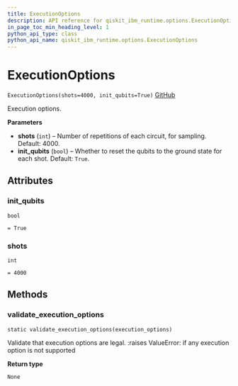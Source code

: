 ```yaml
---
title: ExecutionOptions
description: API reference for qiskit_ibm_runtime.options.ExecutionOptions
in_page_toc_min_heading_level: 1
python_api_type: class
python_api_name: qiskit_ibm_runtime.options.ExecutionOptions
---
```


# ExecutionOptions

<span id="qiskit_ibm_runtime.options.ExecutionOptions" />

`ExecutionOptions(shots=4000, init_qubits=True)` [GitHub](https://github.com/qiskit/qiskit-ibm-runtime/tree/stable/0.19/qiskit_ibm_runtime/options/execution_options.py "view source code")

Execution options.

**Parameters**

*   **shots** (`int`) – Number of repetitions of each circuit, for sampling. Default: 4000.
*   **init\_qubits** (`bool`) – Whether to reset the qubits to the ground state for each shot. Default: `True`.

## Attributes

<span id="qiskit_ibm_runtime.options.ExecutionOptions.init_qubits" />

### init\_qubits

`bool`

`= True`

<span id="qiskit_ibm_runtime.options.ExecutionOptions.shots" />

### shots

`int`

`= 4000`

## Methods

### validate\_execution\_options

<span id="qiskit_ibm_runtime.options.ExecutionOptions.validate_execution_options" />

`static validate_execution_options(execution_options)`

Validate that execution options are legal. :raises ValueError: if any execution option is not supported

**Return type**

`None`

